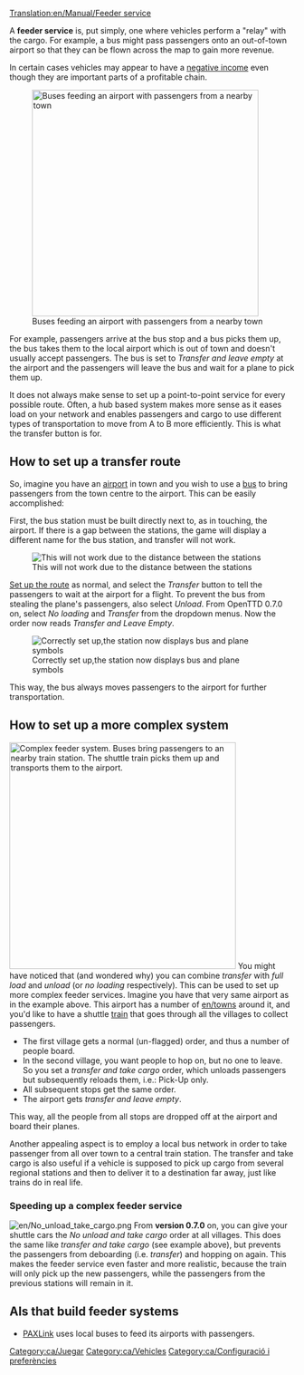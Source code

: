 [[Translation:en/Manual/Feeder service]]
{{ca/Traducció|Feeder service|0}}

{{en/Note|If you want to create a [[en/Manual/Two-way feeder service]] then look there. The method described on this page works only in one way.}}
A '''feeder service''' is, put simply, one where vehicles perform a "relay" with the cargo.  For example, a bus might pass passengers onto an out-of-town airport so that they can be flown across the map to gain more revenue.

In certain cases vehicles may appear to have a [[en/Manual/Negative income with feeder service|negative income]] even though they are important parts of a profitable chain.

[[File:en/Feeder service.png|right|thumb|400px|Buses feeding an airport with passengers from a nearby town]]

For example, passengers arrive at the bus stop and a bus picks them up, the bus takes them to the local airport which is out of town and doesn't usually accept passengers. The bus is set to ''Transfer and leave empty'' at the airport and the passengers will leave the bus and wait for a plane to pick them up.

It does not always make sense to set up a point-to-point service for every possible route. Often, a hub based system makes more sense as it eases load on your network and enables passengers and cargo to use different types of transportation to move from A to B more efficiently. This is what the transfer button is for.

==How to set up a transfer route==
So, imagine you have an [[en/Manual/Airports|airport]] in town and you wish to use a [[en/Manual/Buses|bus]] to bring passengers from the town centre to the airport. This can be easily accomplished: 

First, the bus station must be built directly next to, as in touching, the airport. If there is a gap between the stations, the game will display a different name for the bus station, and transfer will not work.

[[File:en/feeder service wrong.png|none|frame|This will not work due to the distance between the stations]]

[[en/Manual/Construction|Set up the route]] as normal, and select the ''Transfer'' button to tell the passengers to wait at the airport for a flight. To prevent the bus from stealing the plane's passengers, also select ''Unload''. From OpenTTD 0.7.0 on, select ''No loading'' and ''Transfer'' from the dropdown menus. Now the order now reads ''Transfer and Leave Empty''. 

[[File:en/feeder service correct.png|none|frame|Correctly set up,the station now displays bus and plane symbols]]

This way, the bus always moves passengers to the airport for further transportation.

==How to set up a more complex system==
[[File:en/Complex feeder system.png|right|thumb|400px|Complex feeder system. Buses bring passengers to an nearby train station. The shuttle train picks them up and transports them to the airport.]]
You might have noticed that (and wondered why) you can combine ''transfer'' with ''full load'' and ''unload'' (or ''no loading'' respectively). This can be used to set up more complex feeder services.
Imagine you have that very same airport as in the example above. This airport has a number of [[en/town]]s around it, and you'd like to have a shuttle [[en/Manual/Base Set/Vehicles/Trains|train]] that goes through all the villages to collect passengers.

* The first village gets a normal (un-flagged) order, and thus a number of people board.
* In the second village, you want people to hop on, but no one to leave. So you set a ''transfer and take cargo'' order, which unloads passengers but subsequently reloads them, i.e.: Pick-Up only.
* All subsequent stops get the same order.
* The airport gets ''transfer and leave empty''.

This way, all the people from all stops are dropped off at the airport and board their planes.

Another appealing aspect is to employ a local bus network in order to take passenger from all over town to a central train station. The transfer and take cargo is also useful if a vehicle is supposed to pick up cargo from several regional stations and then to deliver it to a destination far away, just like trains do in real life.

=== Speeding up a complex feeder service ===
[[File:en/No unload take cargo.png|right]]
From '''version 0.7.0''' on, you can give your shuttle cars the ''No unload and take cargo'' order at all villages. This does the same like ''transfer and take cargo'' (see example above), but prevents the passengers from deboarding (i.e. ''transfer'') and hopping on again. This makes the feeder service even faster and more realistic, because the train will only pick up the new passengers, while the passengers from the previous stations will remain in it.
{{en/Feature|0.7}}

== AIs that build feeder systems ==
* [http://www.tt-forums.net/viewtopic.php?f=65&t=41518 PAXLink] uses local buses to feed its airports with passengers.

[[Category:ca/Juegar]]
[[Category:ca/Vehicles]]
[[Category:ca/Configuració i preferències]]